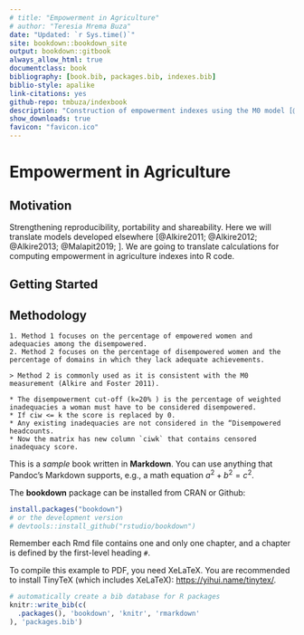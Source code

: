 ```yaml
--- 
# title: "Empowerment in Agriculture"
# author: "Teresia Mrema Buza"
date: "Updated: `r Sys.time()`"
site: bookdown::bookdown_site
output: bookdown::gitbook
always_allow_html: true
documentclass: book
bibliography: [book.bib, packages.bib, indexes.bib]
biblio-style: apalike
link-citations: yes
github-repo: tmbuza/indexbook
description: "Construction of empowerment indexes using the M0 model [@Alkire2011]."
show_downloads: true
favicon: "favicon.ico"
---
```


# Empowerment in Agriculture

## Motivation
Strengthening reproducibility, portability and shareability. Here we will translate models developed elsewhere [@Alkire2011; @Alkire2012; @Alkire2013; @Malapit2019; ]. We are going to translate calculations for computing empowerment in agriculture indexes into R code. 

## Getting Started


## Methodology
```block

1. Method 1 focuses on the percentage of empowered women and adequacies among the disempowered. 
2. Method 2 focuses on the percentage of disempowered women and the percentage of domains in which they lack adequate achievements. 

> Method 2 is commonly used as it is consistent with the M0 measurement (Alkire and Foster 2011).

* The disempowerment cut-off (k=20% ) is the percentage of weighted inadequacies a woman must have to be considered disempowered. 
* If ciw <= k the score is replaced by 0.
* Any existing inadequacies are not considered in the “Disempowered headcounts.
* Now the matrix has new column `ciwk` that contains censored inadequacy score.
```

This is a _sample_ book written in **Markdown**. You can use anything that Pandoc's Markdown supports, e.g., a math equation $a^2 + b^2 = c^2$.

The **bookdown** package can be installed from CRAN or Github:

```r
install.packages("bookdown")
# or the development version
# devtools::install_github("rstudio/bookdown")
```

Remember each Rmd file contains one and only one chapter, and a chapter is defined by the first-level heading `#`.

To compile this example to PDF, you need XeLaTeX. You are recommended to install TinyTeX (which includes XeLaTeX): <https://yihui.name/tinytex/>.

```r
# automatically create a bib database for R packages
knitr::write_bib(c(
  .packages(), 'bookdown', 'knitr', 'rmarkdown'
), 'packages.bib')
```


